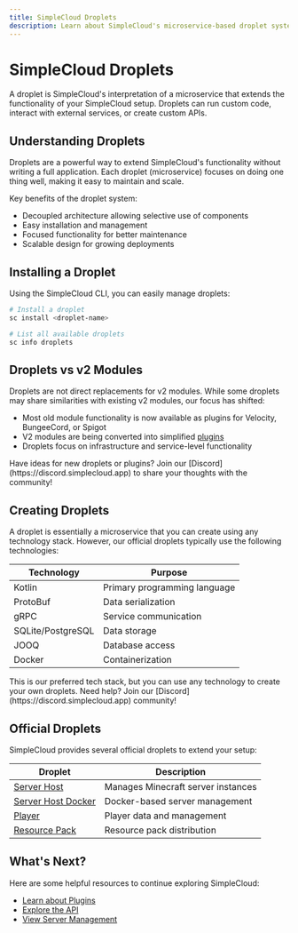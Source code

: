 ```yaml
---
title: SimpleCloud Droplets
description: Learn about SimpleCloud's microservice-based droplet system for extending functionality
---
```


# SimpleCloud Droplets

A droplet is SimpleCloud's interpretation of a microservice that extends the functionality of your SimpleCloud setup. Droplets can run custom code, interact with external services, or create custom APIs.

## Understanding Droplets

Droplets are a powerful way to extend SimpleCloud's functionality without writing a full application. Each droplet (microservice) focuses on doing one thing well, making it easy to maintain and scale.

Key benefits of the droplet system:

- Decoupled architecture allowing selective use of components
- Easy installation and management
- Focused functionality for better maintenance
- Scalable design for growing deployments

## Installing a Droplet

Using the SimpleCloud CLI, you can easily manage droplets:

```bash
# Install a droplet
sc install <droplet-name>

# List all available droplets
sc info droplets
```

## Droplets vs v2 Modules

Droplets are not direct replacements for v2 modules. While some droplets may share similarities with existing v2 modules, our focus has shifted:

- Most old module functionality is now available as plugins for Velocity, BungeeCord, or Spigot
- V2 modules are being converted into simplified [plugins](/docs/manual/plugin/overview)
- Droplets focus on infrastructure and service-level functionality

<Callout>
  Have ideas for new droplets or plugins? Join our
  [Discord](https://discord.simplecloud.app) to share your thoughts with the
  community!
</Callout>

## Creating Droplets

A droplet is essentially a microservice that you can create using any technology stack. However, our official droplets typically use the following technologies:

| Technology        | Purpose                      |
| ----------------- | ---------------------------- |
| Kotlin            | Primary programming language |
| ProtoBuf          | Data serialization           |
| gRPC              | Service communication        |
| SQLite/PostgreSQL | Data storage                 |
| JOOQ              | Database access              |
| Docker            | Containerization             |

<Callout>
  This is our preferred tech stack, but you can use any technology to create
  your own droplets. Need help? Join our
  [Discord](https://discord.simplecloud.app) community!
</Callout>

## Official Droplets

SimpleCloud provides several official droplets to extend your setup:

| Droplet                                                      | Description                        |
| ------------------------------------------------------------ | ---------------------------------- |
| [Server Host](/docs/manual/droplet/serverhost)               | Manages Minecraft server instances |
| [Server Host Docker](/docs/manual/droplet/serverhost-docker) | Docker-based server management     |
| [Player](/docs/manual/droplet/player)                        | Player data and management         |
| [Resource Pack](/docs/manual/droplet/resourcepack)           | Resource pack distribution         |

## What's Next?

Here are some helpful resources to continue exploring SimpleCloud:

- [Learn about Plugins](/docs/manual/plugin/overview)
- [Explore the API](/docs/manual/api)
- [View Server Management](/docs/manual/resources/servers)

